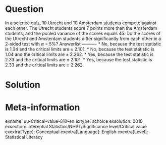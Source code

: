 Question
========
In a science quiz, 10 Utrecht and 10 Amsterdam students compete against each other. The Utrecht students score 7 points more than the Amsterdam students, and the pooled variance of the scores equals 45. Do the scores of the Utrecht and Amsterdam students differ significantly from each other in a 2-sided test with $\alpha$ = 5%? 
Answerlist
----------
* No, because the test statistic is 1.04 and the critical limits are ± 2.101.
* No, because the test statistic is 1.04 and the critical limits are ± 2.262.
* Yes, because the test statistic is 2.33 and the critical limits are ± 2.101.
* Yes, because the test statistic is 2.33 and the critical limits are ± 2.262. 


Solution
========

Meta-information
================
exname: uu-Critical-value-810-en
extype: schoice
exsolution: 0010
exsection: Inferential Statistics/NHST/Significance level/Critical value
exextra[Type]: Conceptual
exextra[Language]: English
exextra[Level]: Statistical Literacy

